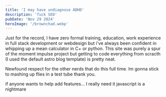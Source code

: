 ```yaml
---
title: 'I may have undiagnose ADHD'
description: 'fuck SEO'
pubDate: 'Nov 29 2024'
heroImage: '/brownchad.webp'
---
```


Just for the record, I have zero formal training, education, work experience in full stack development or webdesign
but i've always been confident in whipping up a mean calculator in C+ or python. This site was purely a spur of the moment impulse project
but getting to code everything from scracth (I used the default astro blog template) is pretty neat. 

Newfound respect for the other nerds that do this full time. Im gonna stick to mashing up flies in a test tube thank you.

if anyone wants to help add features... I really need it javascript is a nightmare